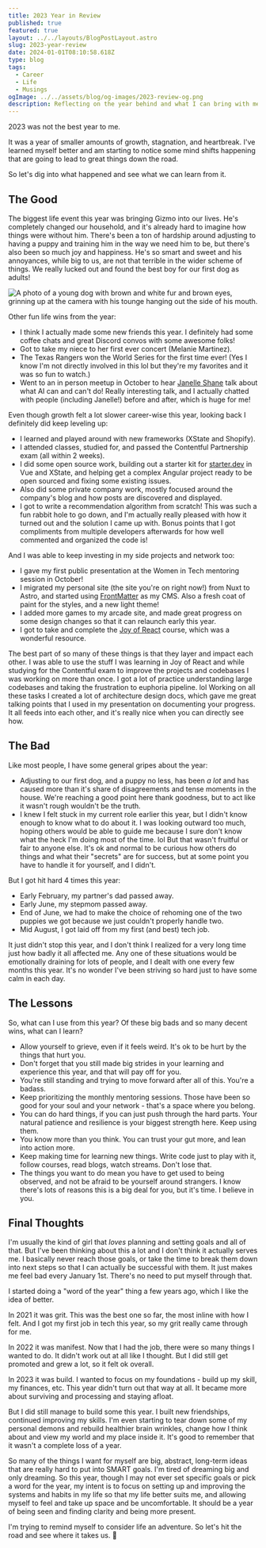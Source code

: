 ```yaml
---
title: 2023 Year in Review
published: true
featured: true
layout: ../../layouts/BlogPostLayout.astro
slug: 2023-year-review
date: 2024-01-01T08:10:58.618Z
type: blog
tags:
  - Career
  - Life
  - Musings
ogImage: ../../assets/blog/og-images/2023-review-og.png
description: Reflecting on the year behind and what I can bring with me into the new year.
---
```


2023 was not the best year to me.

It was a year of smaller amounts of growth, stagnation, and heartbreak. I've learned myself better and am starting to notice some mind shifts happening that are going to lead to great things down the road.

So let's dig into what happened and see what we can learn from it.

## The Good

The biggest life event this year was bringing Gizmo into our lives. He's completely changed our household, and it's already hard to imagine how things were without him. There's been a ton of hardship around adjusting to having a puppy and training him in the way we need him to be, but there's also been so much joy and happiness. He's so smart and sweet and his annoyances, while big to us, are not that terrible in the wider scheme of things. We really lucked out and found the best boy for our first dog as adults!

![A photo of a young dog with brown and white fur and brown eyes, grinning up at the camera with his tounge hanging out the side of his mouth.](../../assets/blog/happy-gizmo.jpg)

Other fun life wins from the year:

- I think I actually made some new friends this year. I definitely had some coffee chats and great Discord convos with some awesome folks!
- Got to take my niece to her first ever concert (Melanie Martinez).
- The Texas Rangers won the World Series for the first time ever! (Yes I know I'm not directly involved in this lol but they're my favorites and it was so fun to watch.)
- Went to an in person meetup in October to hear [Janelle Shane](https://twitter.com/JanelleCShane) talk about what AI can and can't do! Really interesting talk, and I actually chatted with people (including Janelle!) before and after, which is huge for me!

Even though growth felt a lot slower career-wise this year, looking back I definitely did keep leveling up:

- I learned and played around with new frameworks (XState and Shopify).
- I attended classes, studied for, and passed the Contentful Partnership exam (all within 2 weeks).
- I did some open source work, building out a starter kit for [starter.dev](https://starter.dev) in Vue and XState, and helping get a complex Angular project ready to be open sourced and fixing some existing issues.
- Also did some private company work, mostly focused around the company's blog and how posts are discovered and displayed.
- I got to write a recommendation algorithm from scratch! This was such a fun rabbit hole to go down, and I'm actually really pleased with how it turned out and the solution I came up with. Bonus points that I got compliments from multiple developers afterwards for how well commented and organized the code is!

And I was able to keep investing in my side projects and network too:

- I gave my first public presentation at the Women in Tech mentoring session in October!
- I migrated my personal site (the site you're on right now!) from Nuxt to Astro, and started using [FrontMatter](https://frontmatter.codes/) as my CMS. Also a fresh coat of paint for the styles, and a new light theme!
- I added more games to my arcade site, and made great progress on some design changes so that it can relaunch early this year.
- I got to take and complete the [Joy of React](https://www.joyofreact.com/) course, which was a wonderful resource.

The best part of so many of these things is that they layer and impact each other. I was able to use the stuff I was learning in Joy of React and while studying for the Contentful exam to improve the projects and codebases I was working on more than once. I got a lot of practice understanding large codebases and taking the frustration to euphoria pipeline. lol Working on all these tasks I created a lot of architecture design docs, which gave me great talking points that I used in my presentation on documenting your progress. It all feeds into each other, and it's really nice when you can directly see how.

## The Bad

Like most people, I have some general gripes about the year:

- Adjusting to our first dog, and a puppy no less, has been _a lot_ and has caused more than it's share of disagreements and tense moments in the house. We're reaching a good point here thank goodness, but to act like it wasn't rough wouldn't be the truth.
- I knew I felt stuck in my current role earlier this year, but I didn't know enough to know what to do about it. I was looking outward too much, hoping others would be able to guide me because I sure don't know what the heck I'm doing most of the time. lol But that wasn't fruitful or fair to anyone else. It's ok and normal to be curious how others do things and what their "secrets" are for success, but at some point you have to handle it for yourself, and I didn't.

But I got hit hard 4 times this year:

- Early February, my partner's dad passed away.
- Early June, my stepmom passed away.
- End of June, we had to make the choice of rehoming one of the two puppies we got because we just couldn't properly handle two.
- Mid August, I got laid off from my first (and best) tech job.

It just didn't stop this year, and I don't think I realized for a very long time just how badly it all affected me. Any one of these situations would be emotionally draining for lots of people, and I dealt with one every few months this year. It's no wonder I've been striving so hard just to have some calm in each day.

## The Lessons

So, what can I use from this year? Of these big bads and so many decent wins, what can I learn?

- Allow yourself to grieve, even if it feels weird. It's ok to be hurt by the things that hurt you.
- Don't forget that you still made big strides in your learning and experience this year, and that will pay off for you.
- You're still standing and trying to move forward after all of this. You're a badass.
- Keep prioritizing the monthly mentoring sessions. Those have been so good for your soul and your network - that's a space where you belong.
- You can do hard things, if you can just push through the hard parts. Your natural patience and resilience is your biggest strength here. Keep using them.
- You know more than you think. You can trust your gut more, and lean into action more.
- Keep making time for learning new things. Write code just to play with it, follow courses, read blogs, watch streams. Don't lose that.
- The things you want to do mean you have to get used to being observed, and not be afraid to be yourself around strangers. I know there's lots of reasons this is a big deal for you, but it's time. I believe in you.

## Final Thoughts

I'm usually the kind of girl that _loves_ planning and setting goals and all of that. But I've been thinking about this a lot and I don't think it actually serves me. I basically never reach those goals, or take the time to break them down into next steps so that I can actually be successful with them. It just makes me feel bad every January 1st. There's no need to put myself through that.

I started doing a "word of the year" thing a few years ago, which I like the idea of better.

In 2021 it was grit. This was the best one so far, the most inline with how I felt. And I got my first job in tech this year, so my grit really came through for me.

In 2022 it was manifest. Now that I had the job, there were so many things I wanted to do. It didn't work out at all like I thought. But I did still get promoted and grew a lot, so it felt ok overall.

In 2023 it was build. I wanted to focus on my foundations - build up my skill, my finances, etc. This year didn't turn out that way at all. It became more about surviving and processing and staying afloat.

But I did still manage to build some this year. I built new friendships, continued improving my skills. I'm even starting to tear down some of my personal demons and rebuild healthier brain wrinkles, change how I think about and view my world and my place inside it. It's good to remember that it wasn't a complete loss of a year.

So many of the things I want for myself are big, abstract, long-term ideas that are really hard to put into SMART goals. I'm tired of dreaming big and only dreaming. So this year, though I may not ever set specific goals or pick a word for the year, my intent is to focus on setting up and improving the systems and habits in my life so that my life better suits me, and allowing myself to feel and take up space and be uncomfortable. It should be a year of being seen and finding clarity and being more present.

I'm trying to remind myself to consider life an adventure. So let's hit the road and see where it takes us. 💖
